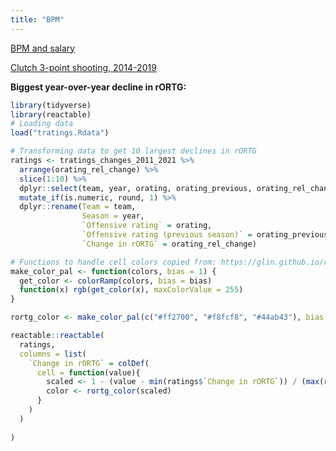 ```yaml
---
title: "BPM"
---
```



<a href="salary_bpm_col.html">BPM and salary</a>

<a href="clutch_3pt.html">Clutch 3-point shooting, 2014-2019</a>

<b>Biggest year-over-year decline in rORTG:</b>

```r
library(tidyverse)
library(reactable)
# Loading data
load("tratings.Rdata")

# Transforming data to get 10 largest declines in rORTG
ratings <- tratings_changes_2011_2021 %>% 
  arrange(orating_rel_change) %>% 
  slice(1:10) %>% 
  dplyr::select(team, year, orating, orating_previous, orating_rel_change) %>% 
  mutate_if(is.numeric, round, 1) %>% 
  dplyr::rename(Team = team,
                Season = year,
                `Offensive rating` = orating,
                `Offensive rating (previous season)` = orating_previous,
                `Change in rORTG` = orating_rel_change)

# Functions to handle cell colors copied from: https://glin.github.io/reactable/articles/womens-world-cup/womens-world-cup.html
make_color_pal <- function(colors, bias = 1) {
  get_color <- colorRamp(colors, bias = bias)
  function(x) rgb(get_color(x), maxColorValue = 255)
}

rortg_color <- make_color_pal(c("#ff2700", "#f8fcf8", "#44ab43"), bias = 1.3)

reactable::reactable(
  ratings,
  columns = list(
    `Change in rORTG` = colDef(
      cell = function(value){
        scaled <- 1 - (value - min(ratings$`Change in rORTG`)) / (max(ratings$`Change in rORTG`) - min(ratings$`Change in rORTG`))
        color <- rortg_color(scaled)
      }
    )
  )
  
)
```

